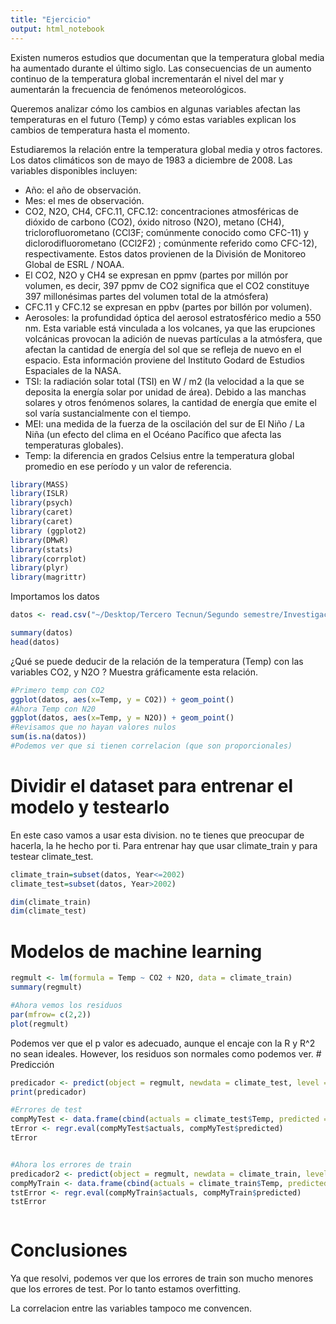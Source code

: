 ```yaml
---
title: "Ejercicio"
output: html_notebook
---
```


Existen numeros estudios que documentan que la temperatura global media ha aumentado durante el último siglo. Las consecuencias de un aumento continuo de la temperatura global incrementarán el nivel del mar y aumentarán la frecuencia de fenómenos meteorológicos.

Queremos analizar cómo los cambios en algunas variables afectan las temperaturas en el futuro (Temp) y cómo estas variables explican los cambios de temperatura hasta el momento.

Estudiaremos la relación entre la temperatura global media y otros factores. Los datos climáticos son de mayo de 1983 a diciembre de 2008. Las variables disponibles incluyen:

* Año: el año de observación.
* Mes: el mes de observación.
* CO2, N2O, CH4, CFC.11, CFC.12: concentraciones atmosféricas de dióxido de carbono (CO2), óxido nitroso (N2O), metano (CH4), triclorofluorometano (CCl3F; comúnmente conocido como CFC-11) y diclorodifluorometano (CCl2F2) ; comúnmente referido como CFC-12), respectivamente. Estos datos provienen de la División de Monitoreo Global de ESRL / NOAA.
* El CO2, N2O y CH4 se expresan en ppmv (partes por millón por volumen, es decir, 397 ppmv de CO2 significa que el CO2 constituye 397 millonésimas partes del volumen total de la atmósfera)
* CFC.11 y CFC.12 se expresan en ppbv (partes por billón por volumen).
* Aerosoles: la profundidad óptica del aerosol estratosférico medio a 550 nm. Esta variable está vinculada a los volcanes, ya que las erupciones volcánicas provocan la adición de nuevas partículas a la atmósfera, que afectan la cantidad de energía del sol que se refleja de nuevo en el espacio. Esta información proviene del Instituto Godard de Estudios Espaciales de la NASA.
* TSI: la radiación solar total (TSI) en W / m2 (la velocidad a la que se deposita la energía solar por unidad de área). Debido a las manchas solares y otros fenómenos solares, la cantidad de energía que emite el sol varía sustancialmente con el tiempo. 
* MEI: una medida de la fuerza de la oscilación del sur de El Niño / La Niña (un efecto del clima en el Océano Pacífico que afecta las temperaturas globales). 
* Temp: la diferencia en grados Celsius entre la temperatura global promedio en ese período y un valor de referencia. 


```r
library(MASS)
library(ISLR)
library(psych)
library(caret)
library(caret)
library (ggplot2)
library(DMwR)
library(stats)
library(corrplot)
library(plyr)
library(magrittr)
```

Importamos los datos
```r
datos <- read.csv("~/Desktop/Tercero Tecnun/Segundo semestre/Investigacion Operativa II/Machine Learning/Parcial Regresion/datos.csv")

summary(datos)
head(datos)

```

¿Qué se puede deducir de la relación de la temperatura (Temp) con las variables CO2, y N2O ?
Muestra gráficamente esta relación.




```r
#Primero temp con CO2
ggplot(datos, aes(x=Temp, y = CO2)) + geom_point()
#Ahora Temp con N20
ggplot(datos, aes(x=Temp, y = N2O)) + geom_point()
#Revisamos que no hayan valores nulos
sum(is.na(datos))
#Podemos ver que si tienen correlacion (que son proporcionales)
```



# Dividir el dataset para entrenar el modelo y testearlo
En este caso vamos a usar esta division. no te tienes que preocupar de hacerla, la he hecho por ti. Para entrenar hay que usar climate_train y para testear climate_test.

```r

climate_train=subset(datos, Year<=2002)
climate_test=subset(datos, Year>2002)

dim(climate_train)
dim(climate_test)
```

# Modelos de machine learning

```r
regmult <- lm(formula = Temp ~ CO2 + N2O, data = climate_train)
summary(regmult)

#Ahora vemos los residuos
par(mfrow= c(2,2))
plot(regmult)
```
Podemos ver que el p valor es adecuado, aunque el encaje con la R y R^2 no sean ideales. However, los residuos son normales como podemos ver.
# Predicción

```r
predicador <- predict(object = regmult, newdata = climate_test, level = 0.95)
print(predicador)

#Errores de test
compMyTest <- data.frame(cbind(actuals = climate_test$Temp, predicted = prediccion))
tError <- regr.eval(compMyTest$actuals, compMyTest$predicted)
tError


#Ahora los errores de train
predicador2 <- predict(object = regmult, newdata = climate_train, level = 0.95)
compMyTrain <- data.frame(cbind(actuals = climate_train$Temp, predicted = predicador2))
tstError <- regr.eval(compMyTrain$actuals, compMyTrain$predicted)
tstError



```

# Conclusiones

Ya que resolvi, podemos ver que los errores de train son mucho menores que los errores de test. Por lo tanto estamos overfitting.

La correlacion entre las variables tampoco me convencen.